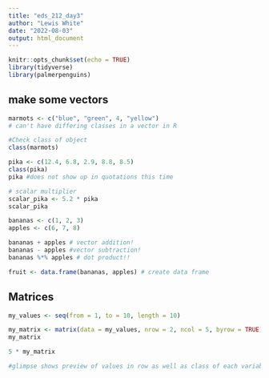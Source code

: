 ```yaml
---
title: "eds_212_day3"
author: "Lewis White"
date: "2022-08-03"
output: html_document
---
```


```r
knitr::opts_chunk$set(echo = TRUE)
library(tidyverse)
library(palmerpenguins)
```

## make some vectors
```r
marmots <- c("blue", "green", 4, "yellow")
# can't have differing classes in a vector in R

#Check class of object
class(marmots)
```

```r
pika <- c(12.4, 6.8, 2.9, 8.8, 8.5)
class(pika)
pika #does not show up in quotations this time

# scalar multiplier 
scalar_pika <- 5.2 * pika
scalar_pika
```


```r
bananas <- c(1, 2, 3)
apples <- c(6, 7, 8)

bananas + apples # vector addition!
bananas - apples #vector subtraction!
bananas %*% apples # dot product!!

fruit <- data.frame(bananas, apples) # create data frame 
```


## Matrices

```r
my_values <- seq(from = 1, to = 10, length = 10)

my_matrix <- matrix(data = my_values, nrow = 2, ncol = 5, byrow = TRUE)
my_matrix

5 * my_matrix

#glimpse shows preview of values in row as well as class of each variable. 
```





